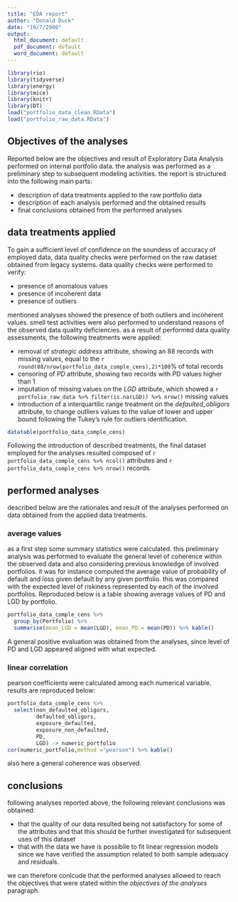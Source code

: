 ```yaml
---
title: "EDA report"
author: "Donald Duck"
date: "19/7/2900"
output:
  html_document: default
  pdf_document: default
  word_document: default
---
```











```r
library(rio)
library(tidyverse)
library(energy)
library(mice)
library(knitr)
library(DT)
load("portfolio_data_clean.RData")
load("portfolio_raw_data.RData")
```

## Objectives of the analyses

Reported below are the objectives and result of Exploratory Data Analysis performed on internal portfolio data. the analysis was performed as a preliminary step to subsequent modeling activities.
the report is structured into the following main parts:

- description of data treatments applied to the raw portfolio data
- description of each analysis performed and the obtained results
- final conclusions obtained from the performed analyses

## data treatments applied

To gain a sufficient level of confidence on the soundess of accuracy of employed data, data quality checks were performed on the raw dataset obtained from legacy systems. data quality checks were performed to verify:

- presence of anomalous values
- presence of incoherent data
- presence of outliers

mentioned analyses showed the presence of both outliers and incoherent values.
smell test activities were also performed to understand reasons of the observed data quality deficiencies.
as a result of performed data quality assessments, the following treatments were applied:

- removal of *strategic address* attribute, showing an 88 records with missing values, equal to the `r round(88/nrow(portfolio_data_comple_cens),2)*100`% of total records
- censoring of *PD* attribute, showing two records with PD values higher than 1
- imputation of missing values on the *LGD* attribute, which showed a `r portfolio_raw_data %>% filter(is.na(LGD)) %>% nrow()` missing values
- introduction of a interquartilic range treatment on the *defaulted_obligors* attribute, to change outliers values to the value of lower and upper bound following the Tukey's rule for outliers identification.

```r
datatable(portfolio_data_comple_cens)
```

Following the introduction of described treatments, the final dataset employed for the analyses resulted composed of `r portfolio_data_comple_cens %>% ncol()` attributes and `r portfolio_data_comple_cens %>% nrow()` records.



## performed analyses

described below are the rationales and result of the analyses performed on data obtained from the applied data treatments.

### average values

as a first step some summary statistics were calculated. this preliminary analysis was performed to evaluate the general level of coherence within the observed data and also considering previous knowledge of involved portfolios. it was for instance computed the average value of probability of default and loss given default by any given portfolio. this was compared with the expected level of riskiness represented by each of the involved portfolios.
Reproduced below is a table showing average values of PD and LGD by portfolio. 

```r
portfolio_data_comple_cens %>% 
  group_by(Portfolio) %>% 
  summarise(mean_LGD = mean(LGD), mean_PD = mean(PD)) %>% kable()
```

A general positive evaluation was obtained from the analyses, since level of PD and LGD appeared aligned with what expected.

### linear correlation

pearson coefficients were calculated among each numerical variable. results are reproduced below:

```r

portfolio_data_comple_cens %>% 
  select(non_defaulted_obligors,
         defaulted_obligors,
         exposure_defaulted,
         exposure_non_defaulted,
         PD,
         LGD) -> numeric_portfolio
cor(numeric_portfolio,method ="pearson") %>% kable()

```

also here a general coherence was observed.

## conclusions

following analyses reported above, the following relevant conclusions was obtained:

- that the quality of our data resulted being not satisfactory for some of the attributes and that this should be further investigated for subsequent uses of this dataset
- that with the data we have is possibile to fit linear regression models since we have verified the assumption related to both sample adequacy and residuals. 

we can therefore conlcude that the performed analyses allowed to reach the objectives that were stated within the *objectives of the analyses* paragraph.
